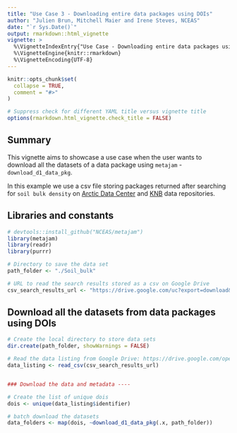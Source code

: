 ```yaml
---
title: "Use Case 3 - Downloading entire data packages using DOIs"
author: "Julien Brun, Mitchell Maier and Irene Steves, NCEAS"
date: "`r Sys.Date()`"
output: rmarkdown::html_vignette
vignette: >
  %\VignetteIndexEntry{"Use Case - Downloading entire data packages using metajam"}
  %\VignetteEngine{knitr::rmarkdown}
  %\VignetteEncoding{UTF-8}
---
```


```r
knitr::opts_chunk$set(
  collapse = TRUE,
  comment = "#>"
)

# Suppress check for different YAML title versus vignette title
options(rmarkdown.html_vignette.check_title = FALSE)
```

## Summary

This vignette aims to showcase a use case when the user wants to download all the datasets of a data package using  `metajam` - `download_d1_data_pkg`.

In this example we use a csv file storing packages returned after searching for `soil bulk density` on [Arctic Data Center](https://arcticdata.io/) and [KNB](https://knb.ecoinformatics.org/) data repositories.


## Libraries and constants

```r
# devtools::install_github("NCEAS/metajam")
library(metajam)  
library(readr)
library(purrr)
```

```r
# Directory to save the data set
path_folder <- "./Soil_bulk"

# URL to read the search results stored as a csv on Google Drive
csv_search_results_url <- "https://drive.google.com/uc?export=download&id=1WTLP2BcXCXmUyv4kmntyhuPfrBNdPIqV"

```


## Download all the datasets from data packages using DOIs

```r
# Create the local directory to store data sets
dir.create(path_folder, showWarnings = FALSE)

# Read the data listing from Google Drive: https://drive.google.com/open?id=1WTLP2BcXCXmUyv4kmntyhuPfrBNdPIqV
data_listing <- read_csv(csv_search_results_url)


### Download the data and metadata ----

# Create the list of unique dois
dois <- unique(data_listing$identifier)

# batch download the datasets
data_folders <- map(dois, ~download_d1_data_pkg(.x, path_folder))
```
